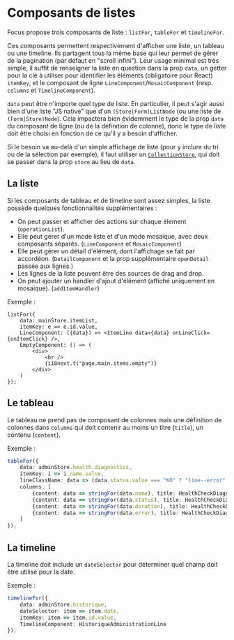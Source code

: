 
<Meta title="Listes et recherche/Composants de listes" />

# Composants de listes

Focus propose trois composants de liste : `listFor`, `tableFor` et `timelineFor`.

Ces composants permettent respectivement d'afficher une liste, un tableau ou une timeline. Ils partagent tous la même base qui leur permet de gérer de la pagination (par défaut en "scroll infini"). Leur usage minimal est très simple, il suffit de renseigner la liste en question dans la prop `data`, un getter pour la clé à utiliser pour identifier les éléments (obligatoire pour React) `itemKey`, et le composant de ligne `LineComponent`/`MosaicComponent` (resp. `columns` et `TimelineComponent`).

`data` peut être n'importe quel type de liste. En particulier, il peut s'agir aussi bien d'une liste "JS native" que d'un `(Store|Form)ListNode` (ou une liste de `(Form|Store)Node`). Cela impactera bien évidemment le type de la prop `data` du composant de ligne (ou de la définition de colonne), donc le type de liste doit être choisi en fonction de ce qu'il y a besoin d'afficher.

Si le besoin va au-delà d'un simple affichage de liste (pour y inclure du tri ou de la sélection par exemple), il faut utiliser un [`CollectionStore`](/collections/store.md), qui doit se passer dans la prop `store` au lieu de `data`.

## La liste

Si les composants de tableau et de timeline sont assez simples, la liste possède quelques fonctionnalités supplémentaires :

-   On peut passer et afficher des actions sur chaque élement (`operationList`).
-   Elle peut gérer d'un mode liste et d'un mode mosaïque, avec deux composants séparés. (`LineComponent` et `MosaicComponent`)
-   Elle peut gérer un détail d'élément, dont l'affichage se fait par accordéon. (`DetailComponent` et la prop supplémentaire `openDetail` passée aux lignes.)
-   Les lignes de la liste peuvent être des sources de drag and drop.
-   On peut ajouter un handler d'ajout d'élément (affiché uniquement en mosaïque). (`addItemHandler`)

Exemple :

```tsx
listFor({
    data: mainStore.itemList,
    itemKey: e => e.id.value,
    LineComponent: ({data}) => <ItemLine data={data} onLineClick={onItemClick} />,
    EmptyComponent: () => (
        <div>
            <br />
            {i18next.t("page.main.items.empty")}
        </div>
    )
});
```

## Le tableau

Le tableau ne prend pas de composant de colonnes mais une définition de colonnes dans `columns` qui doit contenir au moins un titre (`title`), un contenu (`content`).

Exemple :

```ts
tableFor({
    data: adminStore.health.diagnostics,
    itemKey: i => i.name.value,
    lineClassName: data => (data.status.value === "KO" ? "line--error" : undefined),
    columns: [
        {content: data => stringFor(data.name), title: HealthCheckDiagnosticEntity.name.label},
        {content: data => stringFor(data.status), title: HealthCheckDiagnosticEntity.status.label},
        {content: data => stringFor(data.duration), title: HealthCheckDiagnosticEntity.duration.label},
        {content: data => stringFor(data.error), title: HealthCheckDiagnosticEntity.error.label}
    ]
});
```

## La timeline

La timeline doit include un `dateSelector` pour déterminer quel champ doit être utilisé pour la date.

Exemple :

```ts
timelineFor({
    data: adminStore.historique,
    dateSelector: item => item.date,
    itemKey: item => item.id.value,
    TimelineComponent: HistoriqueAdministrationLine
});
```
